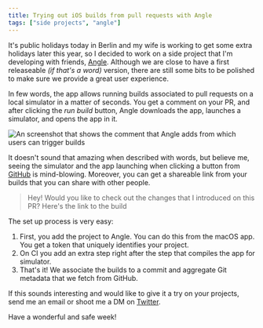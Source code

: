 ```yaml
---
title: Trying out iOS builds from pull requests with Angle
tags: ["side projects", "angle"]
---
```


It's public holidays today in Berlin and my wife is working to get some extra holidays later this year,
so I decided to work on a side project that I'm developing with friends, [Angle](https://github.com/angledotdev).
Although we are close to have a first releaseable _(if that's a word)_ version,
there are still some bits to be polished to make sure we provide a great user experience.

In few words, the app allows running builds associated to pull requests on a local simulator in a matter of seconds.
You get a comment on your PR, and after clicking the _run build_ button,
Angle downloads the app,
launches a simulator,
and opens the app in it.

![An screenshot that shows the comment that Angle adds from which users can trigger builds](images/angle-pr.png)

It doesn't sound that amazing when described with words,
but believe me,
seeing the simulator and the app launching when clicking a button from [GitHub](https://github.com) is mind-blowing.
Moreover,
you can get a shareable link from your builds that you can share with other people.

> Hey! Would you like to check out the changes that I introduced on this PR? Here's the link to the build

The set up process is very easy:

1. First, you add the project to Angle. You can do this from the macOS app. You get a token that uniquely identifies your project.
2. On CI you add an extra step right after the step that compiles the app for simulator.
3. That's it! We associate the builds to a commit and aggregate Git metadata that we fetch from GitHub.

If this sounds interesting and would like to give it a try on your projects, send me an email or shoot me a DM on [Twitter](https://github.com/angledotdev).

Have a wonderful and safe week!

